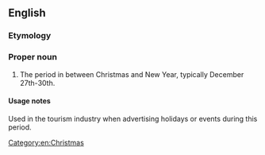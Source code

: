 ==English==

===Etymology===
{{blend|en|between|Christmas}}

===Proper noun===
{{en-proper noun}}

# {{lb|en|UK|slang}} The period in between Christmas and New Year, typically December 27th-30th.

====Usage notes====
Used in the tourism industry when advertising holidays or events during this period.

[[Category:en:Christmas]]